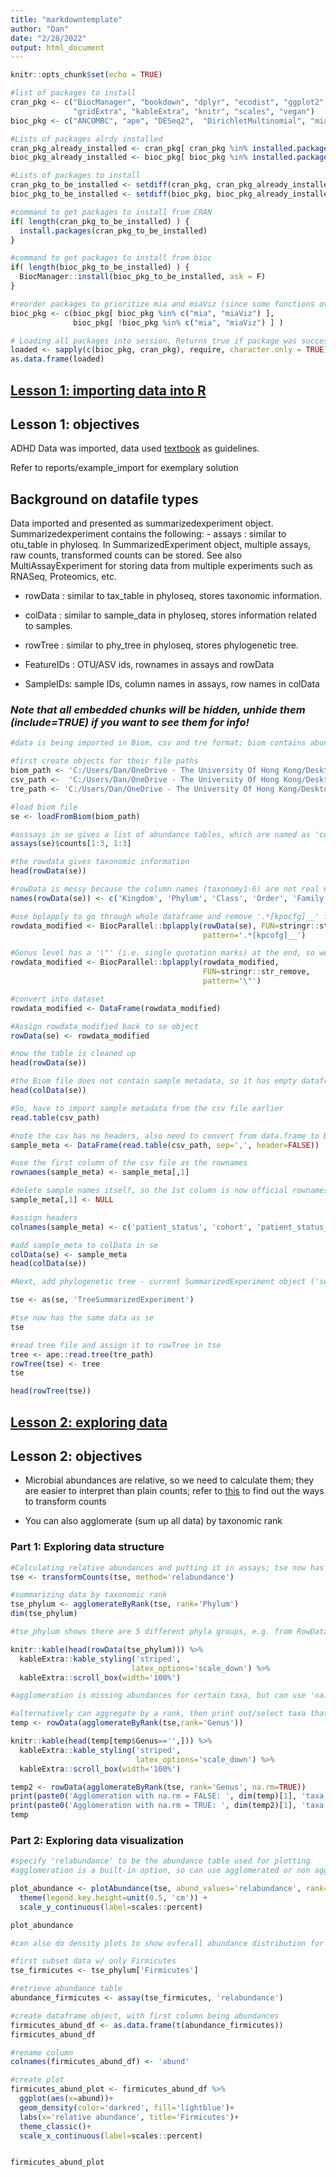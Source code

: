 ```yaml
---
title: "markdowntemplate"
author: "Dan"
date: "2/28/2022"
output: html_document
---
```


```r
knitr::opts_chunk$set(echo = TRUE)

#list of packages to install
cran_pkg <- c("BiocManager", "bookdown", "dplyr", "ecodist", "ggplot2", 
              "gridExtra", "kableExtra", "knitr", "scales", "vegan")
bioc_pkg <- c("ANCOMBC", "ape", "DESeq2",  "DirichletMultinomial", "mia", "miaViz")

#Lists of packages alrdy installed
cran_pkg_already_installed <- cran_pkg[ cran_pkg %in% installed.packages() ]
bioc_pkg_already_installed <- bioc_pkg[ bioc_pkg %in% installed.packages() ]

#Lists of packages to install
cran_pkg_to_be_installed <- setdiff(cran_pkg, cran_pkg_already_installed)
bioc_pkg_to_be_installed <- setdiff(bioc_pkg, bioc_pkg_already_installed)

#command to get packages to install from CRAN
if( length(cran_pkg_to_be_installed) ) {
  install.packages(cran_pkg_to_be_installed)
}

#command to get packages to install from bioc
if( length(bioc_pkg_to_be_installed) ) {
  BiocManager::install(bioc_pkg_to_be_installed, ask = F)
}

#reorder packages to prioritize mia and miaViz (since some functions overlap)
bioc_pkg <- c(bioc_pkg[ bioc_pkg %in% c("mia", "miaViz") ], 
              bioc_pkg[ !bioc_pkg %in% c("mia", "miaViz") ] ) 

# Loading all packages into session. Returns true if package was successfully loaded.
loaded <- sapply(c(bioc_pkg, cran_pkg), require, character.only = TRUE)
as.data.frame(loaded)
```

## [Lesson 1: importing data into R](https://microbiome.github.io/course_2021_radboud/importing-microbiome-data.html)

## Lesson 1: objectives

ADHD Data was imported, data used [textbook](https://microbiome.github.io/OMA/data-introduction.html#loading-experimental-microbiome-data) as guidelines. 

Refer to reports/example_import for exemplary solution

## Background on datafile types
Data imported and presented as summarizedexperiment object.
Summarizedexperiment contains the following:
- assays : similar to otu_table in phyloseq. In SummarizedExperiment object, multiple assays, raw counts, transformed counts can be stored. See also MultiAssayExperiment for storing data from multiple experiments such as RNASeq, Proteomics, etc. 

- rowData : similar to tax_table in phyloseq, stores taxonomic information. 

- colData : similar to sample_data in phyloseq, stores information related to samples. 

- rowTree : similar to phy_tree in phyloseq, stores phylogenetic tree.

- FeatureIDs : OTU/ASV ids, rownames in assays and rowData

- SampleIDs: sample IDs, column names in assays, row names in colData

### *Note that all embedded chunks will be hidden, unhide them (include=TRUE) if you want to see them for info!*

```r
#data is being imported in Biom, csv and tre format; biom contains abundance table and taxonomy information; csv contains sample metadata, tree file contains phylogenetic tree

#first create objects for their file paths
biom_path <- 'C:/Users/Dan/OneDrive - The University Of Hong Kong/Desktop/intro_microbiome_data/data/Aggregated_humanization2.biom'
csv_path <-  'C:/Users/Dan/OneDrive - The University Of Hong Kong/Desktop/intro_microbiome_data/data/Mapping_file_ADHD_aggregated.csv'
tre_path <- 'C:/Users/Dan/OneDrive - The University Of Hong Kong/Desktop/intro_microbiome_data/data/Data_humanization_phylo_aggregation.tre'

#load biom file 
se <- loadFromBiom(biom_path)

#asssays in se gives a list of abundance tables, which are named as 'counts'
assays(se)$counts[1:3, 1:3]

#the rowdata gives taxonomic information
head(rowData(se))

#rowData is messy because the column names (taxonomy1-6) are not real names, they should be different taxonomic hierarchies; also all taxa include 'k___', 'p____', so remove for clarity
names(rowData(se)) <- c('Kingdom', 'Phylum', 'Class', 'Order', 'Family', 'Genus')

#use bplapply to go through whole dataframe and remove '.*[kpocfg]__' from strings, where [kpocfg] is any character listed inside the [] and .* refers to any character
rowdata_modified <- BiocParallel::bplapply(rowData(se), FUN=stringr::str_remove,
                                           pattern='.*[kpcofg]__')

#Genus level has a '\"' (i.e. single quotation marks) at the end, so we'll delete that too, note the forward slash needed to mark the quotation marks
rowdata_modified <- BiocParallel::bplapply(rowdata_modified, 
                                           FUN=stringr::str_remove,
                                           pattern='\"')

#convert into dataset
rowdata_modified <- DataFrame(rowdata_modified)

#Assign rowdata_modified back to se object
rowData(se) <- rowdata_modified

#now the table is cleaned up
head(rowData(se))

#the Biom file does not contain sample metadata, so it has empty dataframe
head(colData(se))

#So, have to import sample metadata from the csv file earlier 
read.table(csv_path)

#note the csv has no headers, also need to convert from data.frame to DataFrame
sample_meta <- DataFrame(read.table(csv_path, sep=',', header=FALSE))

#use the first column of the csv file as the rownames
rownames(sample_meta) <- sample_meta[,1]

#delete sample names itself, so the 1st column is now official rownames and not part of the csv file itself
sample_meta[,1] <- NULL

#assign headers
colnames(sample_meta) <- c('patient_status', 'cohort', 'patient_status_vs_cohort','sample_name')

#add sample_meta to colData in se
colData(se) <- sample_meta
head(colData(se))

#Next, add phylogenetic tree - current SummarizedExperiment object ('se') does not have a slot for adding phylogenetic tree, so we need to add a rowTree slot

tse <- as(se, 'TreeSummarizedExperiment')

#tse now has the same data as se
tse

#read tree file and assign it to rowTree in tse
tree <- ape::read.tree(tre_path)
rowTree(tse) <- tree
tse

head(rowTree(tse))

```

## [Lesson 2: exploring data](https://microbiome.github.io/course_2021_radboud/microbiome-data-exploration.html)

## Lesson 2: objectives
- Microbial abundances are relative, so we need to calculate them; they are easier to interpret than plain counts; refer to [this](https://microbiome.github.io/mia/reference/transformCounts.html) to find out the ways to transform counts

- You can also agglomerate (sum up all data) by taxonomic rank

### Part 1: Exploring data structure
```r

#Calculating relative abundances and putting it in assays; tse now has count and relative abundance information stored in assays
tse <- transformCounts(tse, method='relabundance')

#summarizing data by taxonomic rank
tse_phylum <- agglomerateByRank(tse, rank='Phylum')
dim(tse_phylum)

#tse_phylum shows there are 5 different phyla groups, e.g. from RowData we see all Firmicutes are combined together

knitr::kable(head(rowData(tse_phylum))) %>%
  kableExtra::kable_styling('striped', 
                           latex_options='scale_down') %>%
  kableExtra::scroll_box(width='100%')

#agglomeration is missing abundances for certain taxa, but can use 'na.rm = TRUE' to remove taxa that do not have information in specified levels

#alternatively can aggregate by a rank, then print out/select taxa that do not have info at the genus level, and note that if they don't have information at a specified level, they are aggregated at the lowest possible level left after agglomeration
temp <- rowData(agglomerateByRank(tse,rank='Genus'))

knitr::kable(head(temp[temp$Genus=='',])) %>%
  kableExtra::kable_styling('striped',
                            latex_options='scale_down') %>%
  kableExtra::scroll_box(width='100%')

temp2 <- rowData(agglomerateByRank(tse, rank='Genus', na.rm=TRUE))
print(paste0('Agglomeration with na.rm = FALSE: ', dim(temp)[1], 'taxa.'))
print(paste0('Agglomeration with na.rm = TRUE: ', dim(temp2)[1], 'taxa.'))
temp

```

### Part 2: Exploring data visualization

```r
#specify 'relabundance' to be the abundance table used for plotting
#agglomeration is a built-in option, so can use agglomerated or non agglomerated tse as input

plot_abundance <- plotAbundance(tse, abund_values='relabundance', rank='Phylum')+
  theme(legend.key.height=unit(0.5, 'cm')) + 
  scale_y_continuous(label=scales::percent)

plot_abundance

#can also do density plots to show ovferall abundance distribution for a taxonomic group, like relative abundance of Firmicutes

#first subset data w/ only Firmicutes
tse_firmicutes <- tse_phylum['Firmicutes']

#retrieve abundance table
abundance_firmicutes <- assay(tse_firmicutes, 'relabundance')

#create dataframe object, with first column being abundances
firmicutes_abund_df <- as.data.frame(t(abundance_firmicutes))
firmicutes_abund_df

#rename column
colnames(firmicutes_abund_df) <- 'abund'

#create plot
firmicutes_abund_plot <- firmicutes_abund_df %>%
  ggplot(aes(x=abund))+
  geom_density(color='darkred', fill='lightblue')+
  labs(x='relative abundance', title='Firmicutes')+
  theme_classic()+
  scale_x_continuous(label=scales::percent)


firmicutes_abund_plot
```
